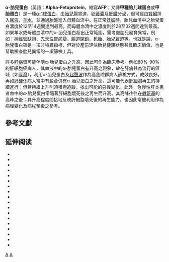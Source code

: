 {{Expand language|en|time=2019-09-06T12:49:04+00:00}}
{{lowercase}}
{{Infobox_gene}}
'''α-胎兒蛋白'''（英語：'''Alpha-Fetoprotein'''，縮寫'''AFP'''；又譯'''甲種胎儿球蛋白'''或'''甲胎蛋白'''）是一種[[α-1球蛋白|α-1球蛋白]]，由[[胎兒|胎兒]]腸胃道、[[卵黃囊|卵黃囊]]及[[肝臟|肝臟]]分泌，但可經由[[腎臟|腎臟]]排入[[尿液|尿液]]、[[羊水|羊水]]，並通過[[胎盤|胎盤]]進入母體血流中。在正常[[妊娠|妊娠]]時，胎兒血清中之胎兒蛋白濃度於12至14週間達到最高，而母體血清中之濃度則於28至32週間達到最高。如果羊水或母體血清中的α-胎兒蛋白超出正常範圍，需考慮胎兒發育異常，例如：[[神經管缺損|神經管缺損]]、[[先天性腎病變|先天性腎病變]]、[[腸道閉鎖|腸道閉鎖]]、[[死胎|死胎]]、[[胎兒窘迫|胎兒窘迫]]等。也就是說，α-胎兒蛋白雖是一項非特異指標，但對於產前評估胎兒健康狀態甚具臨床價值，也是幫助檢查胎兒異常的一項篩檢工具。

許多[[肝病|肝病]]皆可能伴隨α-胎兒蛋白之升高，因此可作為臨床參考。例如80%-90%的肝細胞癌病人，其血液中的α-胎兒蛋白有升高之現象，故在肝病甚為流行的區域（如[[臺灣|臺灣]]），利用α-胎兒蛋白及[[超聲波|超聲波]]作為高危險群病人篩檢方式，成效良好。再如[[肝硬化|肝硬化]]病人當中有些合併有α-胎兒蛋白之升高，這可能代表[[肝細胞|肝細胞]]再生的持續進行；但若持續上升則須積極追蹤，找出可能的惡性變化。此外，急慢性肝炎患者血中的α-胎兒蛋白常隨著肝細胞壞死後之再生而升高。其高峰往往在[[轉氨基|轉氨基]]的高峰之後；其升高程度間接地反映肝細胞壞死後的再生能力，也因此常被利用作為病理變化及病程預後之參考。

==參考文獻==
{{reflist}}
==延伸阅读==
{{refbegin|colwidth=35em}}
*{{cite journal  | author=Nahon JL |title=The regulation of albumin and alpha-fetoprotein gene expression in mammals | url=https://archive.org/details/sim_biochimie_1987-05_69_5/page/445 |journal=Biochimie |volume=69 |issue= 5 |pages= 445–59 |year= 1987 |pmid= 2445387 |doi=  10.1016/0300-9084(87)90082-4}}
*{{cite journal  | author=Tilghman SM |title=The structure and regulation of the alpha-fetoprotein and albumin genes |journal=Oxf. Surv. Eukaryot. Genes |volume=2 |issue=  |pages= 160–206 |year= 1989 |pmid= 2474300 |doi=  }}
*{{cite journal  | author=Mizejewski GJ |title=Biological role of alpha-fetoprotein in cancer: prospects for anticancer therapy |journal=Expert Rev Anticancer Ther |volume=2 |issue= 6 |pages= 709–35 |year= 2003 |pmid= 12503217 |doi= 10.1586/14737140.2.6.709 }}
*{{cite journal  |vauthors=Yachnin S, Hsu R, Heinrikson RL, Miller JB |title=Studies on human alpha-fetoprotein. Isolation and characterization of monomeric and polymeric forms and amino-terminal sequence analysis |journal=Biochim. Biophys. Acta |volume=493 |issue= 2 |pages= 418–28 |year= 1977 |pmid= 70228 |doi= 10.1016/0005-2795(77)90198-2 }}
*{{cite journal  |vauthors=Aoyagi Y, Ikenaka T, Ichida F |title=Comparative chemical structures of human alpha-fetoproteins from fetal serum and from ascites fluid of a patient with hepatoma |url=https://archive.org/details/sim_cancer-research_1977-10_37_10/page/3663 |journal=Cancer Res. |volume=37 |issue= 10 |pages= 3663–7 |year= 1977 |pmid= 71198 |doi=  }}
*{{cite journal  |vauthors=Aoyagi Y, Ikenaka T, Ichida F |title=Copper(II)-binding ability of human alpha-fetoprotein |url=https://archive.org/details/sim_cancer-research_1978-10_38_10/page/3483 |journal=Cancer Res. |volume=38 |issue= 10 |pages= 3483–6 |year= 1978 |pmid= 80265 |doi=  }}
*{{cite journal  |vauthors=Aoyagi Y, Ikenaka T, Ichida F |title=alpha-Fetoprotein as a carrier protein in plasma and its bilirubin-binding ability |url=https://archive.org/details/sim_cancer-research_1979-09_39_9/page/3571 |journal=Cancer Res. |volume=39 |issue= 9 |pages= 3571–4 |year= 1979 |pmid= 89900 |doi=  }}
*{{cite journal  |vauthors=Torres JM, Anel A, Uriel J |title=Alpha-fetoprotein-mediated uptake of fatty acids by human T lymphocytes |journal=J. Cell. Physiol. |volume=150 |issue= 3 |pages= 456–62 |year= 1992 |pmid= 1371512 |doi= 10.1002/jcp.1041500305 }}
*{{cite journal  |vauthors=Greenberg F, Faucett A, Rose E |title=Congenital deficiency of alpha-fetoprotein |url=https://archive.org/details/sim_american-journal-of-obstetrics-and-gynecology_1992-08_167_2/page/509 |journal=Am. J. Obstet. Gynecol. |volume=167 |issue= 2 |pages= 509–11 |year= 1992 |pmid= 1379776 |doi=  |display-authors=etal}}
*{{cite journal  |vauthors=Bansal V, Kumari K, Dixit A, Sahib MK |title=Interaction of human alpha fetoprotein with bilirubin |journal=Indian J. Exp. Biol. |volume=28 |issue= 7 |pages= 697–8 |year= 1991 |pmid= 1703124 |doi=  }}
*{{cite journal  |vauthors=Pucci P, Siciliano R, Malorni A |title=Human alpha-fetoprotein primary structure: a mass spectrometric study |journal=Biochemistry |volume=30 |issue= 20 |pages= 5061–6 |year= 1991 |pmid= 1709810| doi=10.1021/bi00234a032|display-authors=etal}}
*{{cite journal  |vauthors=Liu MC, Yu S, Sy J |title=Tyrosine sulfation of proteins from the human hepatoma cell line HepG2 |journal=Proceedings of the National Academy of Sciences of the United States of America |volume=82 |issue= 21 |pages= 7160–4 |year= 1985 |pmid= 2414772| doi=10.1073/pnas.82.21.7160  | pmc=390808|display-authors=etal}}
*{{cite journal  |vauthors=Gibbs PE, Zielinski R, Boyd C, Dugaiczyk A |title=Structure, polymorphism, and novel repeated DNA elements revealed by a complete sequence of the human alpha-fetoprotein gene |journal=Biochemistry |volume=26 |issue= 5 |pages= 1332–43 |year= 1987 |pmid= 2436661| doi=10.1021/bi00379a020}}
*{{cite journal  |vauthors=Sakai M, Morinaga T, Urano Y |title=The human alpha-fetoprotein gene. Sequence organization and the 5' flanking region |journal=J. Biol. Chem. |volume=260 |issue= 8 |pages= 5055–60 |year= 1985 |pmid= 2580830 |doi=  |display-authors=etal}}
*{{cite journal  |vauthors=Ruoslahti E, Pihko H, Vaheri A |title=Alpha fetoprotein: structure and expression in man and inbred mouse strains under normal conditions and liver injury |journal=Johns Hopkins Med. J. Suppl. |volume=3 |issue=  |pages= 249–55 |year= 1975 |pmid= 4138095 |doi=  |display-authors=etal}}
*{{cite journal  |vauthors=Urano Y, Sakai M, Watanabe K, Tamaoki T |title=Tandem arrangement of the albumin and alpha-fetoprotein genes in the human genome |journal=Gene |volume=32 |issue= 3 |pages= 255–61 |year= 1985 |pmid= 6085063 |doi=10.1016/0378-1119(84)90001-5  }}
*{{cite journal  |vauthors=Beattie WG, Dugaiczyk A |title=Structure and evolution of human alpha-fetoprotein deduced from partial sequence of cloned cDNA |journal=Gene |volume=20 |issue= 3 |pages= 415–22 |year= 1983 |pmid= 6187626 |doi=10.1016/0378-1119(82)90210-4  }}
*{{cite journal  |vauthors=Morinaga T, Sakai M, Wegmann TG, Tamaoki T |title=Primary structures of human alpha-fetoprotein and its mRNA |journal=Proceedings of the National Academy of Sciences of the United States of America |volume=80 |issue= 15 |pages= 4604–8 |year= 1983 |pmid= 6192439| doi=10.1073/pnas.80.15.4604  | pmc=384092}}
{{refend}}

[[Category:蛋白質|A]]
[[Category:產科學|A]]
